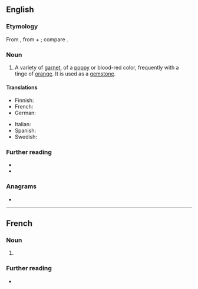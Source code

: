==English==

===Etymology===
From {{der|en|la|pyropus||a kind of red bronze}}, from {{der|en|grc|πῦρ||fire}} + {{m|grc|ὤψ||eye}}; compare {{cog|fr|pyrope}}.

===Noun===
{{en-noun|~}}

# {{lb|en|mineral}} A variety of [[garnet]], of a [[poppy]] or blood-red color, frequently with a tinge of [[orange]]. It is used as a [[gemstone]].

====Translations====
{{trans-top|mineral}}
* Finnish: {{t+|fi|pyrooppi}}
* French: {{t+|fr|pyrope|m}}
* German: {{t|de|Pyrop|m}}
{{trans-mid}}
* Italian: {{t|it|piropo|m}}
* Spanish: {{t+|es|piropo|m}}
* Swedish: {{t|sv|pyrop|c}}
{{trans-bottom}}

===Further reading===
* {{R:WebMineral}}
* {{R:mindat}}

===Anagrams===
* {{anagrams|en|a=eoppry|popery|yopper}}

----

==French==

===Noun===
{{fr-noun|m}}

# {{lb|fr|mineral}} {{l|en|pyrope}}

===Further reading===
* {{R:TLFi}}